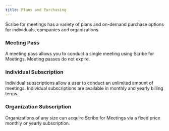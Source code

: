 ```yaml
---
title: Plans and Purchasing
---
```



Scribe for meetings has a variety of plans and on-demand purchase options for individuals, companies and organizations.

### Meeting Pass

A meeting pass allows you to conduct a single meeting using Scribe for Meetings. Meeting passes do not expire.

### Individual Subscription

Individual subscriptions allow a user to conduct an unlimited amount of meetings. Individual subscriptions are available in monthly and yearly billing terms.

### Organization Subscription

Organizations of any size can acquire Scribe for Meetings via a fixed price monthly or yearly subscription.